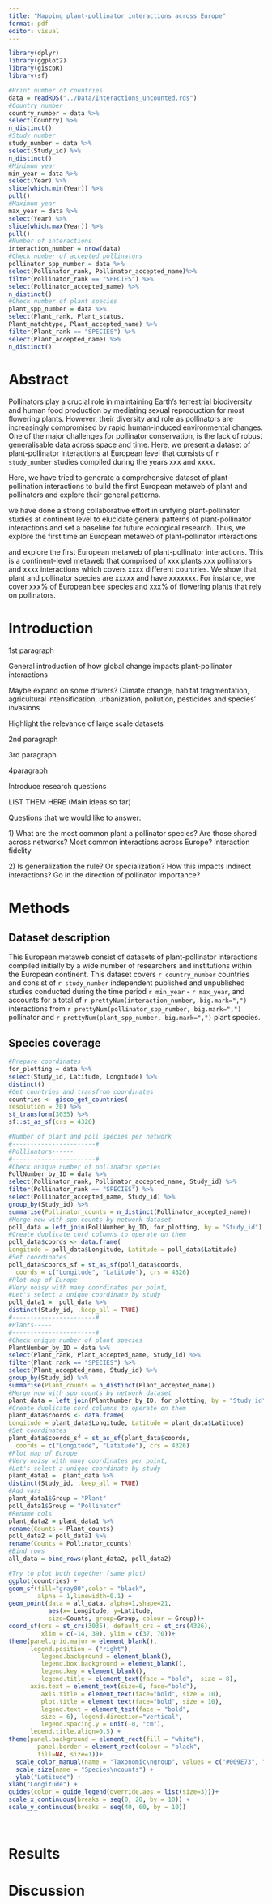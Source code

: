 ```yaml
---
title: "Mapping plant-pollinator interactions across Europe"
format: pdf
editor: visual
---
```


```r
library(dplyr)
library(ggplot2)
library(giscoR)
library(sf)
```


```r
#Print number of countries
data = readRDS("../Data/Interactions_uncounted.rds")
#Country number
country_number = data %>% 
select(Country) %>% 
n_distinct()
#Study number
study_number = data %>% 
select(Study_id) %>% 
n_distinct()
#Minimum year
min_year = data %>% 
select(Year) %>% 
slice(which.min(Year)) %>% 
pull()
#Maximum year
max_year = data %>% 
select(Year) %>% 
slice(which.max(Year)) %>% 
pull()
#Number of interactions
interaction_number = nrow(data)
#Check number of accepted pollinators
pollinator_spp_number = data %>% 
select(Pollinator_rank, Pollinator_accepted_name)%>%
filter(Pollinator_rank == "SPECIES") %>% 
select(Pollinator_accepted_name) %>% 
n_distinct()
#Check number of plant species
plant_spp_number = data %>% 
select(Plant_rank, Plant_status, 
Plant_matchtype, Plant_accepted_name) %>% 
filter(Plant_rank == "SPECIES") %>% 
select(Plant_accepted_name) %>% 
n_distinct()


```


# Abstract

Pollinators play a crucial role in maintaining Earth's terrestrial biodiversity and human food production by mediating sexual reproduction for most flowering plants. However, their diversity and role as pollinators are increasingly compromised by rapid human-induced environmental changes. One of the major challenges for pollinator conservation, is the lack of robust generalisable data across space and time. Here, we present a dataset of plant-pollinator interactions at European level that consists of `r study_number` studies compiled during the years xxx and xxxx.

Here, we have tried to generate a comprehensive dataset of plant-pollination interactions to build the first European metaweb of plant and pollinators and explore their general patterns.

we have done a strong collaborative effort in unifying plant-pollinator studies at continent level to elucidate general patterns of plant-pollinator interactions and set a baseline for future ecological research. Thus, we explore the first time an European metaweb of plant-pollinator interactions

and explore the first European metaweb of plant-pollinator interactions. This is a continent-level metaweb that comprised of xxx plants xxx pollinators and xxxx interactions which covers xxxx different countries. We show that plant and pollinator species are xxxxx and have xxxxxxx. For instance, we cover xxx% of European bee species and xxx% of flowering plants that rely on pollinators.

# Introduction

1st paragraph

General introduction of how global change impacts plant-pollinator interactions

Maybe expand on some drivers? Climate change, habitat fragmentation, agricultural intensification, urbanization, pollution, pesticides and species' invasions

Highlight the relevance of large scale datasets

2nd paragraph

3rd paragraph

4paragraph

Introduce research questions

LIST THEM HERE (Main ideas so far)

Questions that we would like to answer:

1\) What are the most common plant a pollinator species? Are those shared across networks? Most common interactions across Europe? Interaction fidelity

2\) Is generalization the rule? Or specialization? How this impacts indirect interactions? Go in the direction of pollinator importance?

# Methods

## Dataset description

This European metaweb consist of datasets of plant-pollinator interactions compiled initially by a wide number of researchers and institutions within the European continent. This dataset covers `r country_number` countries and consist of `r study_number` independent published and unpublished studies conducted during the time period `r min_year` - `r max_year`, and accounts for a total of `r prettyNum(interaction_number, big.mark=",")` interactions from `r prettyNum(pollinator_spp_number, big.mark=",")` pollinator and `r prettyNum(plant_spp_number, big.mark=",")` plant species.

## Species coverage


```r
#Prepare coordinates
for_plotting = data %>% 
select(Study_id, Latitude, Longitude) %>% 
distinct()
#Get countries and transfrom coordinates
countries <- gisco_get_countries(
resolution = 20) %>%
st_transform(3035) %>% 
sf::st_as_sf(crs = 4326)

#Number of plant and poll species per network
#-----------------------#
#Pollinators------
#-----------------------#
#Check unique number of pollinator species
PollNumber_by_ID = data %>% 
select(Pollinator_rank, Pollinator_accepted_name, Study_id) %>% 
filter(Pollinator_rank == "SPECIES") %>% 
select(Pollinator_accepted_name, Study_id) %>% 
group_by(Study_id) %>% 
summarise(Pollinator_counts = n_distinct(Pollinator_accepted_name))
#Merge now with spp counts by network dataset
poll_data = left_join(PollNumber_by_ID, for_plotting, by = "Study_id")
#Create duplicate cord columns to operate on them
poll_data$coords <- data.frame(
Longitude = poll_data$Longitude, Latitude = poll_data$Latitude)
#Set coordinates
poll_data$coords_sf = st_as_sf(poll_data$coords, 
  coords = c("Longitude", "Latitude"), crs = 4326)
#Plot map of Europe
#Very noisy with many coordinates per point,
#Let's select a unique coordinate by study
poll_data1 =  poll_data %>% 
distinct(Study_id, .keep_all = TRUE)
#-----------------------#
#Plants-----
#-----------------------#
#Check unique number of plant species
PlantNumber_by_ID = data %>% 
select(Plant_rank, Plant_accepted_name, Study_id) %>% 
filter(Plant_rank == "SPECIES") %>% 
select(Plant_accepted_name, Study_id) %>% 
group_by(Study_id) %>% 
summarise(Plant_counts = n_distinct(Plant_accepted_name))
#Merge now with spp counts by network dataset
plant_data = left_join(PlantNumber_by_ID, for_plotting, by = "Study_id")
#Create duplicate cord columns to operate on them
plant_data$coords <- data.frame(
Longitude = plant_data$Longitude, Latitude = plant_data$Latitude)
#Set coordinates
plant_data$coords_sf = st_as_sf(plant_data$coords, 
  coords = c("Longitude", "Latitude"), crs = 4326)
#Plot map of Europe
#Very noisy with many coordinates per point,
#Let's select a unique coordinate by study
plant_data1 =  plant_data %>% 
distinct(Study_id, .keep_all = TRUE)
#Add vars
plant_data1$Group = "Plant"
poll_data1$Group = "Pollinator"
#Rename cols
plant_data2 = plant_data1 %>% 
rename(Counts = Plant_counts)
poll_data2 = poll_data1 %>% 
rename(Counts = Pollinator_counts)
#Bind rows
all_data = bind_rows(plant_data2, poll_data2)

#Try to plot both together (same plot)
ggplot(countries) +
geom_sf(fill="gray80",color = "black", 
        alpha = 1,linewidth=0.1) + 
geom_point(data = all_data, alpha=1,shape=21,
           aes(x= Longitude, y=Latitude,
           size=Counts, group=Group, colour = Group))+  
coord_sf(crs = st_crs(3035), default_crs = st_crs(4326),
         xlim = c(-14, 39), ylim = c(37, 70))+
theme(panel.grid.major = element_blank(), 
      legend.position = ("right"),
         legend.background = element_blank(),
         legend.box.background = element_blank(),
         legend.key = element_blank(), 
         legend.title = element_text(face = "bold",  size = 8),
      axis.text = element_text(size=6, face="bold"),
         axis.title = element_text(face="bold", size = 10),
         plot.title = element_text(face="bold", size = 10),
         legend.text = element_text(face = "bold",
         size = 6), legend.direction="vertical",
         legend.spacing.y = unit(-0, "cm"),
      legend.title.align=0.5) +
theme(panel.background = element_rect(fill = "white"),
        panel.border = element_rect(colour = "black",
        fill=NA, size=1))+
  scale_color_manual(name = "Taxonomic\ngroup", values = c("#009E73", "#D55E00")) +
  scale_size(name = "Species\ncounts") +
  ylab("Latitude") +
xlab("Longitude") +
guides(color = guide_legend(override.aes = list(size=3)))+
scale_x_continuous(breaks = seq(0, 20, by = 10)) +
scale_y_continuous(breaks = seq(40, 60, by = 10)) 




```
# Results

# Discussion

